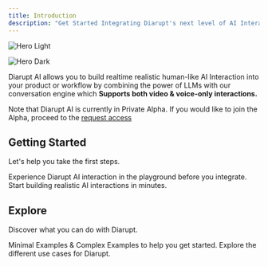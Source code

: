```yaml
---
title: Introduction
description: "Get Started Integrating Diarupt's next level of AI Interaction."
---
```


<img
  className="block dark:hidden"
  src="/images/hero-light.svg"
  alt="Hero Light"
/>

<img
  className="hidden dark:block"
  src="/images/hero-dark.svg"
  alt="Hero Dark"
/>

Diarupt AI allows you to build realtime realistic human-like AI Interaction into your product or workflow by 
combining the power of LLMs with our conversation engine which **Supports both video & voice-only interactions.**

<Info>
  Note that Diarupt AI is currently in Private Alpha. If you would like to join the Alpha, proceed to the <a href="https://diarupt.ai/early-access">request access</a>
</Info>

## Getting Started
Let's help you take the first steps.

<CardGroup cols={2}>
  <Card
    title="Try out in Playground"
    icon="play"
    href="https://app.diarupt.ai/playground"
  >
    Experience Diarupt AI interaction in the playground before you integrate.
  </Card>
  <Card
    title="Quick Start"
    icon="code"
    href="/quickstart"
  >
    Start building realistic AI interactions in minutes.
  </Card>
</CardGroup>

## Explore

Discover what you can do with Diarupt.

<CardGroup cols={2}>
  <Card
    title="Examples"
    icon="github"
    href="https://github.com/Diarupt/examples"
  >
    Minimal Examples & Complex Examples to help you get started.
  </Card>
  <Card
    title="Use Cases"
    icon="stars"
    href="/use-cases"
  >
    Explore the different use cases for Diarupt.
  </Card>
</CardGroup>
